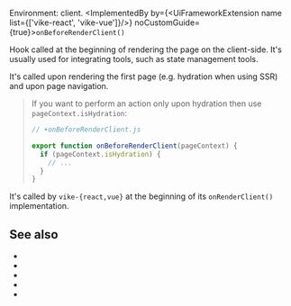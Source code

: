 
Environment: client.
<ImplementedBy by={<UiFrameworkExtension name list={['vike-react', 'vike-vue']}/>} noCustomGuide={true}>`onBeforeRenderClient()`</ImplementedBy>

Hook called at the beginning of rendering the page on the client-side. It's usually used for integrating tools, such as state management tools.

It's called upon rendering the first page (e.g. <Link href="/hydration">hydration</Link> when using <Link href="/ssr">SSR</Link>) and upon page navigation.

> If you want to perform an action only upon hydration then use <Link href="/pageContext#:~:text=pageContext.isHydration,-%3A">`pageContext.isHydration`</Link>:
>
> ```js
> // +onBeforeRenderClient.js
>
> export function onBeforeRenderClient(pageContext) {
>   if (pageContext.isHydration) {
>     // ...
>   }
> }
> ```

It's called by `vike-{react,vue}` at the beginning of its <Link href="/onRenderClient">`onRenderClient()`</Link> implementation.

## See also

- <Link href="/onAfterRenderClient"/>
- <Link href="/onRenderClient"/>
- <Link href="/onHydrationEnd" />
- <Link href="/hooks"/>
- <Link href="/client" />
